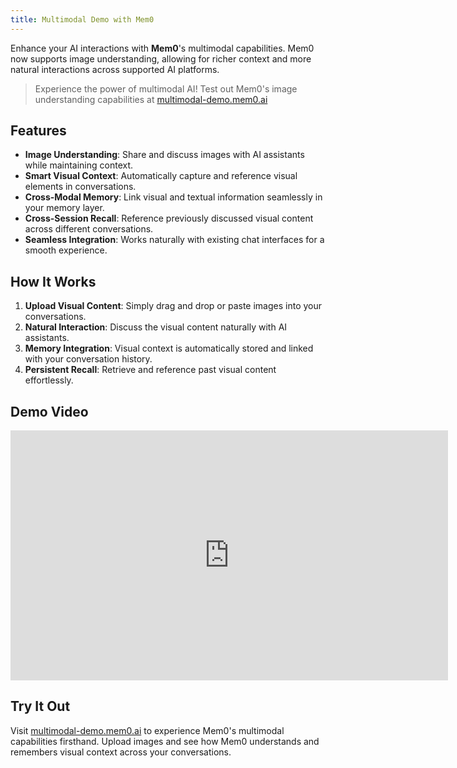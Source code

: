 ```yaml
---
title: Multimodal Demo with Mem0
---
```


<Snippet file="security-compliance.mdx" />

Enhance your AI interactions with **Mem0**'s multimodal capabilities. Mem0 now supports image understanding, allowing for richer context and more natural interactions across supported AI platforms.

> Experience the power of multimodal AI! Test out Mem0's image understanding capabilities at [multimodal-demo.mem0.ai](https://multimodal-demo.mem0.ai)

## Features

- **Image Understanding**: Share and discuss images with AI assistants while maintaining context.
- **Smart Visual Context**: Automatically capture and reference visual elements in conversations.
- **Cross-Modal Memory**: Link visual and textual information seamlessly in your memory layer.
- **Cross-Session Recall**: Reference previously discussed visual content across different conversations.
- **Seamless Integration**: Works naturally with existing chat interfaces for a smooth experience.

## How It Works

1. **Upload Visual Content**: Simply drag and drop or paste images into your conversations.
2. **Natural Interaction**: Discuss the visual content naturally with AI assistants.
3. **Memory Integration**: Visual context is automatically stored and linked with your conversation history.
4. **Persistent Recall**: Retrieve and reference past visual content effortlessly.

## Demo Video

<iframe width="700" height="400" src="https://www.youtube.com/embed/2Md5AEFVpmg?si=rXXupn6CiDUPJsi3" title="YouTube video player" frameborder="0" allow="accelerometer; autoplay; clipboard-write; encrypted-media; gyroscope; picture-in-picture; web-share" referrerpolicy="strict-origin-when-cross-origin" allowfullscreen></iframe>

## Try It Out

Visit [multimodal-demo.mem0.ai](https://multimodal-demo.mem0.ai) to experience Mem0's multimodal capabilities firsthand. Upload images and see how Mem0 understands and remembers visual context across your conversations.

